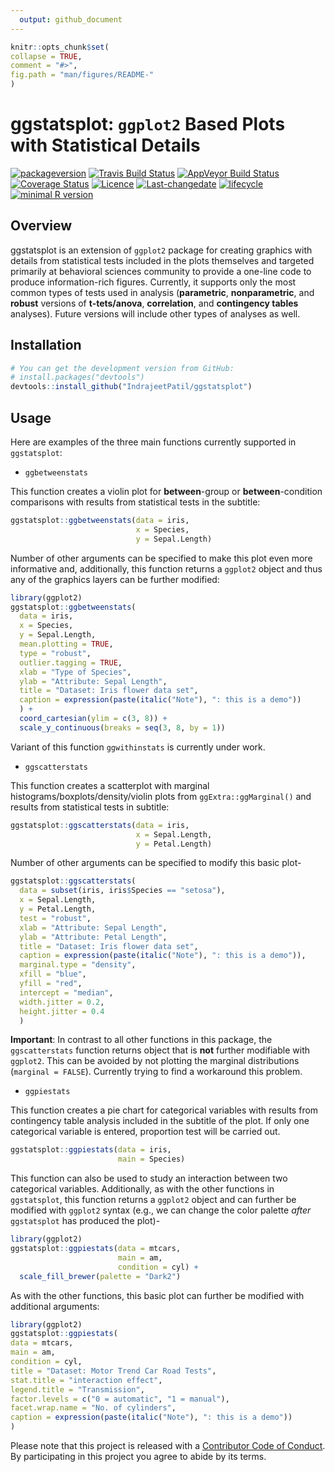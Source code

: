 ```yaml
---
  output: github_document
---
```


  <!-- README.md is generated from README.Rmd. Please edit that file -->

  ```r
knitr::opts_chunk$set(
  collapse = TRUE,
  comment = "#>",
  fig.path = "man/figures/README-"
)
```
# ggstatsplot: `ggplot2` Based Plots with Statistical Details

[![packageversion](https://img.shields.io/badge/Package%20version-0.1.1-orange.svg?style=flat-square)](commits/master)
[![Travis Build Status](https://travis-ci.org/IndrajeetPatil/ggstatsplot.svg?branch=master)](https://travis-ci.org/IndrajeetPatil/ggstatsplot) 
[![AppVeyor Build Status](https://ci.appveyor.com/api/projects/status/github/IndrajeetPatil/ggstatsplot?branch=master&svg=true)](https://ci.appveyor.com/project/IndrajeetPatil/ggstatsplot) 
[![Coverage Status](https://img.shields.io/codecov/c/github/IndrajeetPatil/ggstatsplot/master.svg)](https://codecov.io/github/IndrajeetPatil/ggstatsplot?branch=master)
[![Licence](https://img.shields.io/badge/licence-GPL--3-blue.svg)](https://www.gnu.org/licenses/gpl-3.0.en.html)
[![Last-changedate](https://img.shields.io/badge/last%20change-`r gsub('-', '--', Sys.Date())`-yellowgreen.svg)](/commits/master)
[![lifecycle](https://img.shields.io/badge/lifecycle-experimental-orange.svg)](https://www.tidyverse.org/lifecycle/#experimental)
[![minimal R version](https://img.shields.io/badge/R%3E%3D-3.2.0-6666ff.svg)](https://cran.r-project.org/)

## Overview

ggstatsplot is an extension of `ggplot2` package for creating graphics with details from statistical tests included
in the plots themselves and targeted primarily at behavioral sciences community to provide a one-line code to produce information-rich figures. Currently, it supports only the most common types of tests used in analysis (**parametric**, **nonparametric**, and **robust** versions of **t-tets/anova**, **correlation**, and **contingency tables** analyses). 
Future versions will include other types of analyses as well.

## Installation

```r
# You can get the development version from GitHub:
# install.packages("devtools")
devtools::install_github("IndrajeetPatil/ggstatsplot")
```
## Usage

Here are examples of the three main functions currently supported in `ggstatsplot`:

* `ggbetweenstats`

This function creates a violin plot for **between**-group or **between**-condition comparisons with results from statistical tests in the subtitle:
```r
ggstatsplot::ggbetweenstats(data = iris, 
                            x = Species, 
                            y = Sepal.Length)
```

Number of other arguments can be specified to make this plot even more informative and, additionally, this function returns a `ggplot2` object and thus any of the graphics layers can be further modified:
```r
library(ggplot2)
ggstatsplot::ggbetweenstats(
  data = iris,
  x = Species,
  y = Sepal.Length,
  mean.plotting = TRUE,
  type = "robust",
  outlier.tagging = TRUE,
  xlab = "Type of Species",
  ylab = "Attribute: Sepal Length",
  title = "Dataset: Iris flower data set",
  caption = expression(paste(italic("Note"), ": this is a demo"))
  ) +
  coord_cartesian(ylim = c(3, 8)) + 
  scale_y_continuous(breaks = seq(3, 8, by = 1))
```

Variant of this function `ggwithinstats` is currently under work.

* `ggscatterstats`

This function creates a scatterplot with marginal histograms/boxplots/density/violin plots from `ggExtra::ggMarginal()` and results from statistical tests in subtitle:
```r
ggstatsplot::ggscatterstats(data = iris, 
                            x = Sepal.Length, 
                            y = Petal.Length)
```

Number of other arguments can be specified to modify this basic plot-
```r
ggstatsplot::ggscatterstats(
  data = subset(iris, iris$Species == "setosa"),
  x = Sepal.Length,
  y = Petal.Length,
  test = "robust",
  xlab = "Attribute: Sepal Length",
  ylab = "Attribute: Petal Length",
  title = "Dataset: Iris flower data set",
  caption = expression(paste(italic("Note"), ": this is a demo")),
  marginal.type = "density",
  xfill = "blue",
  yfill = "red",
  intercept = "median",
  width.jitter = 0.2,
  height.jitter = 0.4
  ) 
```

**Important**: In contrast to all other functions in this package, the `ggscatterstats` function returns object that is **not** further modifiable with `ggplot2`. This can be avoided by not plotting the marginal distributions (`marginal = FALSE`). Currently trying to find a workaround this problem.

* `ggpiestats`

This function creates a pie chart for categorical variables with results from contingency table analysis included in the subtitle of the plot. If only one categorical variable is entered, proportion test will be carried out.
```r
ggstatsplot::ggpiestats(data = iris,
                        main = Species)
```

This function can also be used to study an interaction between two categorical variables. Additionally, as with the other functions in `ggstatsplot`, this function returns a `ggplot2` object and can further be modified with `ggplot2` syntax (e.g., we can change the color palette *after* `ggstatsplot` has produced the plot)-
```r
library(ggplot2)
ggstatsplot::ggpiestats(data = mtcars,
                        main = am,
                        condition = cyl) +
  scale_fill_brewer(palette = "Dark2")
```

As with the other functions, this basic plot can further be modified with additional arguments:
```r
library(ggplot2)
ggstatsplot::ggpiestats(
data = mtcars,
main = am,
condition = cyl,
title = "Dataset: Motor Trend Car Road Tests",
stat.title = "interaction effect",
legend.title = "Transmission",
factor.levels = c("0 = automatic", "1 = manual"),
facet.wrap.name = "No. of cylinders",
caption = expression(paste(italic("Note"), ": this is a demo"))
) 
```

Please note that this project is released with a [Contributor Code of Conduct](.github/CODE_OF_CONDUCT.md). By participating in this project you agree to abide by its terms.
